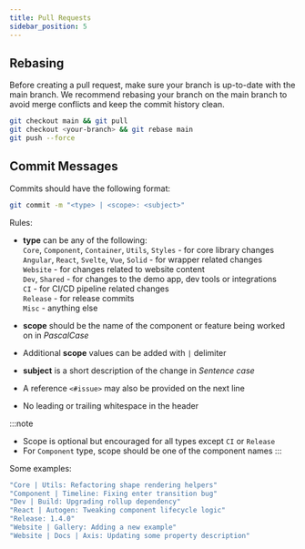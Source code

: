 ```yaml
---
title: Pull Requests
sidebar_position: 5
---
```


## Rebasing
Before creating a pull request, make sure your branch is up-to-date with the main branch.
We recommend rebasing your branch on the main branch to avoid merge conflicts and keep the commit history clean.

```bash
git checkout main && git pull
git checkout <your-branch> && git rebase main
git push --force
```

## Commit Messages
Commits should have the following format:

```bash
git commit -m "<type> | <scope>: <subject>"
```

Rules:
- **type** can be any of the following:  
  `Core`, `Component`, `Container`, `Utils`, `Styles` - for core library changes  
  `Angular`, `React`, `Svelte`, `Vue`, `Solid` - for wrapper related changes  
  `Website` - for changes related to website content  
  `Dev`, `Shared` - for changes to the demo app, dev tools or integrations  
  `CI` - for CI/CD pipeline related changes  
  `Release` - for release commits  
  `Misc` - anything else


- **scope** should be the name of the component or feature being worked on in _PascalCase_
- Additional **scope** values can be added with ` | ` delimiter
- **subject** is a short description of the change in _Sentence case_
- A reference `<#issue>` may also be provided on the next line
- No leading or trailing whitespace in the header

:::note
- Scope is optional but encouraged for all types except `CI` or `Release`
- For `Component` type, scope should be one of the component names
:::

Some examples:

```bash
"Core | Utils: Refactoring shape rendering helpers"
"Component | Timeline: Fixing enter transition bug"
"Dev | Build: Upgrading rollup dependency"
"React | Autogen: Tweaking component lifecycle logic"
"Release: 1.4.0"
"Website | Gallery: Adding a new example"
"Website | Docs | Axis: Updating some property description"
```

